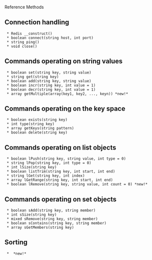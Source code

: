 Reference Methods

==Connection handling==
  * Redis __construct()
  * boolean connect(string host, int port)
  * string ping()
  * void close()

==Commands operating on string values==
  * boolean set(string key, string value)
  * string get(string key)
  * boolean add(string key, string value)
  * boolean incr(string key, int value = 1)
  * boolean decr(string key, int value = 1)
  * array getMultiple(array(key1, key2, ..., keyn)) *new!*

==Commands operating on the key space==
  * boolean exists(string key)
  * int type(string key)
  * array getKeys(string pattern)
  * boolean delete(string key)

==Commands operating on list objects==
  * boolean lPush(string key, string value, int type = 0)
  * string lPop(string key, int type = 0)
  * int lSize(string key)
  * boolean listTrim(string key, int start, int end)
  * string lGet(string key, int index)
  * array lGetRange(string key, int start, int end)
  * boolean lRemove(string key, string value, int count = 0) *new!*

==Commands operating on set objects==
  * boolean sAdd(string key, string member)
  * int sSize(string key)
  * mixed sRemove(string key, string member)
  * boolean sContains(string key, string member)
  * array sGetMembers(string key)

==Sorting==
  * {{{array getSort(string key [,order = 0, pattern = "*", start=0, end = 0])}}} *new!*